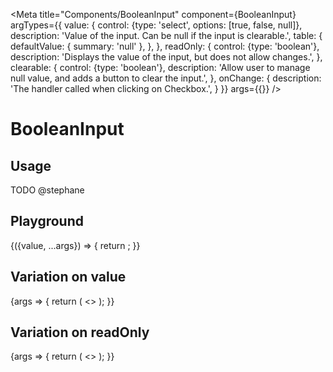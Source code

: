 
<Meta
  title="Components/BooleanInput"
  component={BooleanInput}
  argTypes={{
    value: {
      control: {type: 'select', options: [true, false, null]},
      description: 'Value of the input. Can be null if the input is clearable.',
      table: {
        defaultValue: { summary: 'null' },
      },
    },
    readOnly: {
      control: {type: 'boolean'},
      description: 'Displays the value of the input, but does not allow changes.',
    },
    clearable: {
      control: {type: 'boolean'},
      description: 'Allow user to manage null value, and adds a button to clear the input.',
    },
    onChange: {
      description: 'The handler called when clicking on Checkbox.',
    }
  }}
  args={{}}
/>

# BooleanInput

## Usage

TODO @stephane

## Playground

<Canvas>
  <Story name="Standard">
    {({value, ...args}) => {
      return <BooleanInput
        value={value}
        {...args}
      />;
    }}
  </Story>
</Canvas>

<ArgsTable story="Standard" />

## Variation on value

<Canvas>
  <Story name="Value">
    {args => {
      return (
        <>
          <BooleanInput {...args}/>
          <BooleanInput {...args} value={true} clearable={true}/>
          <BooleanInput {...args} value={false} clearable={true}/>
        </>
      );
    }}
  </Story>
</Canvas>

## Variation on readOnly

<Canvas>
  <Story name="Readonly">
    {args => {
      return (
        <>
          <BooleanInput {...args} readOnly={true}/>
          <BooleanInput {...args} value={true} readOnly={true}/>
          <BooleanInput {...args} value={false} readOnly={true}/>
        </>
      );
    }}
  </Story>
</Canvas>
